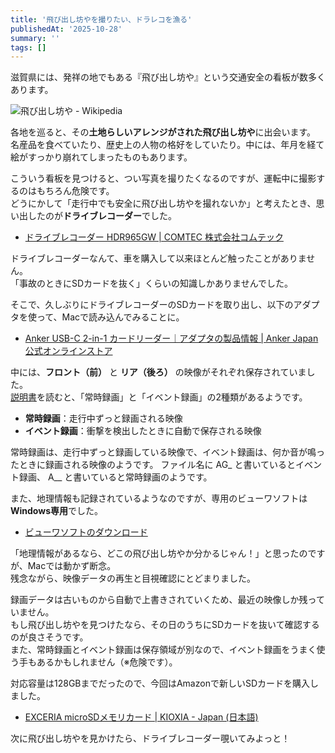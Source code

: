 ```yaml
---
title: '飛び出し坊やを撮りたい、ドラレコを漁る'
publishedAt: '2025-10-28'
summary: ''
tags: []
---
```


滋賀県には、発祥の地でもある『飛び出し坊や』という交通安全の看板が数多くあります。

<Image
  src="https://res.cloudinary.com/silverbirder/image/upload/v1761653387/silver-birder.github.io/blog/k8uis9wbnjsj8pwriobb.jpg"
  alt="飛び出し坊や - Wikipedia"
  height={978}
  width={1300}
  href="https://ja.wikipedia.org/wiki/飛び出し坊や"
/>

各地を巡ると、その**土地らしいアレンジがされた飛び出し坊や**に出会います。  
名産品を食べていたり、歴史上の人物の格好をしていたり。中には、年月を経て絵がすっかり崩れてしまったものもあります。

こういう看板を見つけると、つい写真を撮りたくなるのですが、運転中に撮影するのはもちろん危険です。  
どうにかして「走行中でも安全に飛び出し坊やを撮れないか」と考えたとき、思い出したのが**ドライブレコーダー**でした。

- [ドライブレコーダー HDR965GW | COMTEC 株式会社コムテック](https://www.e-comtec.co.jp/0_recorder/hdr965gw.html)

ドライブレコーダーなんて、車を購入して以来ほとんど触ったことがありません。  
「事故のときにSDカードを抜く」くらいの知識しかありませんでした。

そこで、久しぶりにドライブレコーダーのSDカードを取り出し、以下のアダプタを使って、Macで読み込んでみることに。

- [Anker USB-C 2-in-1 カードリーダー｜アダプタの製品情報 | Anker Japan 公式オンラインストア](https://www.ankerjapan.com/products/a83700a2)

中には、**フロント（前）** と **リア（後ろ）** の映像がそれぞれ保存されていました。  
[説明書](https://www.e-comtec.co.jp/manual/drive_recorder/hdr965gw.pdf)を読むと、「常時録画」と「イベント録画」の2種類があるようです。

- **常時録画**：走行中ずっと録画される映像
- **イベント録画**：衝撃を検出したときに自動で保存される映像

常時録画は、走行中ずっと録画している映像で、イベント録画は、何か音が鳴ったときに録画される映像のようです。
ファイル名に AG_ と書いているとイベント録画、 A__ と書いていると常時録画のようです。

また、地理情報も記録されているようなのですが、専用のビューワソフトは**Windows専用**でした。

- [ビューワソフトのダウンロード](https://www.e-comtec.co.jp/0_recorder/viewer/HDRviewerW2/viewer.html)

「地理情報があるなら、どこの飛び出し坊やか分かるじゃん！」と思ったのですが、Macでは動かず断念。  
残念ながら、映像データの再生と目視確認にとどまりました。

録画データは古いものから自動で上書きされていくため、最近の映像しか残っていません。  
もし飛び出し坊やを見つけたなら、その日のうちにSDカードを抜いて確認するのが良さそうです。  
また、常時録画とイベント録画は保存領域が別なので、イベント録画をうまく使う手もあるかもしれません（※危険です）。

対応容量は128GBまでだったので、今回はAmazonで新しいSDカードを購入しました。

- [EXCERIA microSDメモリカード | KIOXIA - Japan (日本語)](https://www.kioxia.com/ja-jp/personal/micro-sd/exceria.html)

次に飛び出し坊やを見かけたら、ドライブレコーダー覗いてみよっと！
